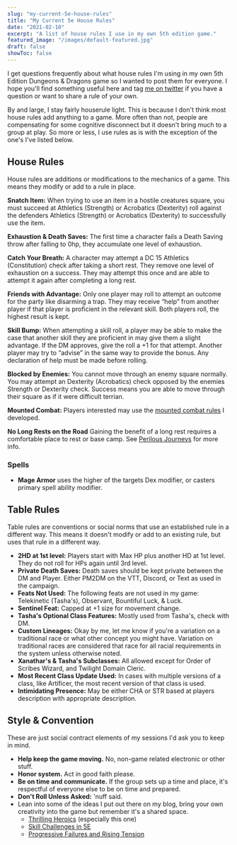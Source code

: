 ```yaml
---
slug: "my-current-5e-house-rules"
title: "My Current 5e House Rules"
date: "2021-02-10"
excerpt: "A list of house rules I use in my own 5th edition game."
featured_image: "/images/default-featured.jpg"
draft: false
showToc: false
---
```


I get questions frequently about what house rules I'm using in my own 5th Edition Dungeons & Dragons game so I wanted to post them for everyone. I hope you'll find something useful here and tag [me on twitter](https://www.twitter.com/optionalrule) if you have a question or want to share a rule of your own.  
  
By and large, I stay fairly houserule light. This is because I don't think most house rules add anything to a game. More often than not, people are compensating for some cognitive disconnect but it doesn't bring much to a group at play. So more or less, I use rules as is with the exception of the one's I've listed below.

## House Rules

House rules are additions or modifications to the mechanics of a game. This means they modify or add to a rule in place. 

**Snatch Item:** When trying to use an item in a hostile creatures square, you must succeed at Athletics (Strength) or Acrobatics (Dexterity) roll against the defenders Athletics (Strength) or Acrobatics (Dexterity) to successfully use the item.

**Exhaustion & Death Saves:** The first time a character fails a Death Saving throw after falling to 0hp, they accumulate one level of exhaustion.

**Catch Your Breath:** A character may attempt a DC 15 Athletics (Constitution) check after taking a short rest. They remove one level of exhaustion on a success. They may attempt this once and are able to attempt it again after completing a long rest.

**Friends with Advantage:** Only one player may roll to attempt an outcome for the party like disarming a trap. They may receive &#8220;help&#8221; from another player if that player is proficient in the relevant skill. Both players roll, the highest result is kept.

**Skill Bump:** When attempting a skill roll, a player may be able to make the case that another skill they are proficient in may give them a slight advantage. If the DM approves, give the roll a +1 for that attempt. Another player may try to &#8220;advise&#8221; in the same way to provide the bonus. Any declaration of help must be made before rolling.

**Blocked by Enemies:** You cannot move through an enemy square normally. You may attempt an Dexterity (Acrobatics) check opposed by the enemies Strength or Dexterity check. Success means you are able to move through their square as if it were difficult terrian. 

**Mounted Combat:** Players interested may use the [mounted combat rules](/2021/03/08/mounted-combat-in-5e/) I developed. 

**No Long Rests on the Road** Gaining the benefit of a long rest requires a comfortable place to rest or base camp.  See 
[Perilous Journeys](/2021/07/13/perilous-journeys-in-5e-p1/) for more info.

### **Spells**

  * **Mage Armor** uses the higher of the targets Dex modifier, or casters primary spell ability modifier.

## Table Rules

Table rules are conventions or social norms that use an established rule in a different way. This means it doesn't modify or add to an existing rule, but uses that rule in a different way.

  * **2HD at 1st level:** Players start with Max HP plus another HD at 1st level. They do not roll for HPs again until 3rd level.
  * **Private Death Saves:** Death saves should be kept private between the DM and Player. Either PM2DM on the VTT, Discord, or Text as used in the campaign.
  * **Feats Not Used:** The following feats are not used in my game: Telekinetic (Tasha's), Observant, Bountiful Luck, & Luck.
  * **Sentinel Feat:** Capped at +1 size for movement change.
  * **Tasha's Optional Class Features:** Mostly used from Tasha's, check with DM.
  * **Custom Lineages:** Okay by me, let me know if you're a variation on a traditional race or what other concept you might have. Variation on traditional races are considered that race for all racial requirements in the system unless otherwise noted.
  * **Xanathar's & Tasha's Subclasses:** All allowed except for Order of Scribes Wizard, and Twilight Domain Cleric.
  * **Most Recent Class Update Used:** In cases with multiple versions of a class, like Artificer, the most recent version of that class is used.
  * **Intimidating Presence:** May be either CHA or STR based at players description with appropriate description.

## Style & Convention 

These are just social contract elements of my sessions I'd ask you to keep in mind.

  * **Help keep the game moving.** No, non-game related electronic or other stuff.
  * **Honor system.** Act in good faith please.
  * **Be on time and communicate.** If the group sets up a time and place, it's respectful of everyone else to be on time and prepared.
  * **Don't Roll Unless Asked:** 'nuff said.
  * Lean into some of the ideas I put out there on my blog, bring your own creativity into the game but remember it's a shared space.
      * [Thrilling Heroics](/2020/12/22/thrilling-heroics-rules-for-dd-5e/) (especially this one)
      * [Skill Challenges in 5E](/2021/02/09/skill-challenges-in-5e/)
      * [Progressive Failures and Rising Tension](/2021/01/03/progressive-failures-and-rising-tension-in-5th-edition/)
